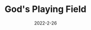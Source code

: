---
title: God's Playing Field
description: A game about becoming an almighty being.
date: 2022-2-26
type: Flash
name: godsplayingfield
credits:
- Game by Newgrounds
---